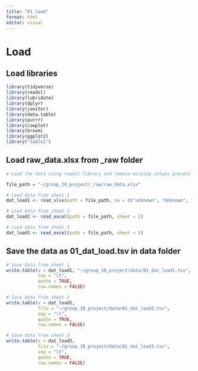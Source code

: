 ```yaml
---
title: "01_load"
format: html
editor: visual
---
```


# Load

## Load libraries

```r
library(tidyverse)
library(readxl)
library(lubridate)
library(dplyr)
library(janitor)
library(data.table)
library(purrr)
library(cowplot)
library(broom) 
library(ggplot2)
library("table1")
```

## Load raw_data.xlsx from \_raw folder

```r
# Load the data using readxl library and remove missing values present in different formats

file_path = "~/group_18_project/_raw/raw_data.xlsx"

# Load data from sheet 1
dat_load1 <- read_xlsx(path = file_path, na = c("unknown", "Unknown", "N/A", "Unkown", "unkown", "None", "none", "" ), sheet = 1)

# Load data from sheet 2
dat_load2 <- read_excel(path = file_path, sheet = 2)

# Load data from sheet 3
dat_load3 <- read_excel(path = file_path, sheet = 3)
```

## Save the data as 01_dat_load.tsv in data folder

```r

# Save data from sheet 1 
write.table(x = dat_load1, "~/group_18_project/data/01_dat_load1.tsv", 
            sep = "\t", 
            quote = TRUE,
            row.names = FALSE)

# Save data from sheet 2
write.table(x = dat_load2, 
            file = "~/group_18_project/data/01_dat_load2.tsv", 
            sep = "\t", 
            quote = TRUE,
            row.names = FALSE)

# Save data from sheet 3 
write.table(x = dat_load3, 
            file = "~/group_18_project/data/01_dat_load3.tsv", 
            sep = "\t", 
            quote = TRUE,
            row.names = FALSE)
```
